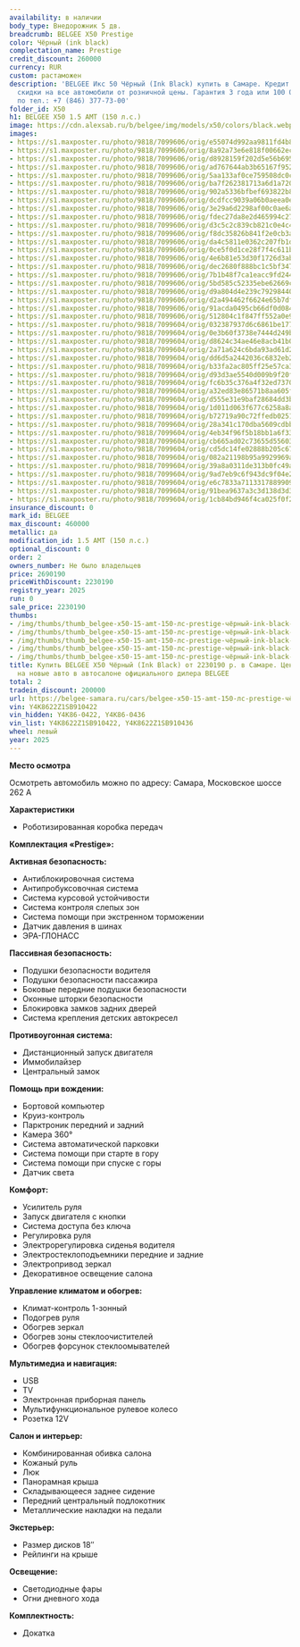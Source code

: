 ```yaml
---
availability: в наличии
body_type: Внедорожник 5 дв.
breadcrumb: BELGEE X50 Prestige
color: Чёрный (ink black)
complectation_name: Prestige
credit_discount: 260000
currency: RUR
custom: растаможен
description: 'BELGEE Икс 50 Чёрный (Ink Black) купить в Самаре. Кредит от 0,01%, авторассрочка,
  скидки на все автомобили от розничной цены. Гарантия 3 года или 100 000 км. Звонить
  по тел.: +7 (846) 377-73-00'
folder_id: X50
h1: BELGEE X50 1.5 AMT (150 л.с.)
image: https://cdn.alexsab.ru/b/belgee/img/models/x50/colors/black.webp
images:
- https://s1.maxposter.ru/photo/9818/7099606/orig/e55074d992aa9811fd4b88de494198f2.jpg?sid=14
- https://s1.maxposter.ru/photo/9818/7099606/orig/8a92a73e6e818f00662ec09a25a402a8.jpg?sid=14
- https://s1.maxposter.ru/photo/9818/7099606/orig/d8928159f202d5e56b695a74fdc94128.jpg?sid=14
- https://s1.maxposter.ru/photo/9818/7099606/orig/ad767644ab3b65167f9520c2d344349d.jpg?sid=14
- https://s1.maxposter.ru/photo/9818/7099606/orig/5aa133af0ce759508dc0cf51755962a4.jpg?sid=14
- https://s1.maxposter.ru/photo/9818/7099606/orig/ba7f262381713a6d1a7203e2a830ef97.jpg?sid=14
- https://s1.maxposter.ru/photo/9818/7099606/orig/902a5336bfbef693822b858e11cc9e21.jpg?sid=14
- https://s1.maxposter.ru/photo/9818/7099606/orig/dcdfcc9039a06b0aeea0e0058fae882a.jpg?sid=14
- https://s1.maxposter.ru/photo/9818/7099606/orig/3e29a6d2298af00c0ae6a934dd3cd192.jpg?sid=14
- https://s1.maxposter.ru/photo/9818/7099606/orig/fdec27da8e2d465994c2749eba1c5a07.jpg?sid=14
- https://s1.maxposter.ru/photo/9818/7099606/orig/d3c5c2c839cb821c0e4c4c53b7c7eb62.jpg?sid=14
- https://s1.maxposter.ru/photo/9818/7099606/orig/f8dc35826b841f2e0cb3a6788a958d5d.jpg?sid=14
- https://s1.maxposter.ru/photo/9818/7099606/orig/da4c5811e0362c207fb1dde7805dc5e2.jpg?sid=14
- https://s1.maxposter.ru/photo/9818/7099606/orig/0ce5f0d1ce28f7f4c611b1eb773f0f85.jpg?sid=14
- https://s1.maxposter.ru/photo/9818/7099606/orig/4e6b81e53d30f1726d3ab58fd8ed16b3.jpg?sid=14
- https://s1.maxposter.ru/photo/9818/7099606/orig/dec2680f888bc1c5bf34791ddfa73e63.jpg?sid=14
- https://s1.maxposter.ru/photo/9818/7099606/orig/7b1b48f7ca1eacc9fd24493a94983b00.jpg?sid=14
- https://s1.maxposter.ru/photo/9818/7099606/orig/5bd585c52335ebe62669c31dbe4ff78a.jpg?sid=14
- https://s1.maxposter.ru/photo/9818/7099606/orig/d9a804d4e239c792984402c005eb0c63.jpg?sid=14
- https://s1.maxposter.ru/photo/9818/7099606/orig/d2a494462f6624e65b7dfff62a473bc8.jpg?sid=14
- https://s1.maxposter.ru/photo/9818/7099606/orig/91acda0495cb66df0d084d9673ee5400.jpg?sid=14
- https://s1.maxposter.ru/photo/9818/7099606/orig/512804c1f847ff552a0e953cf57b0d88.jpg?sid=14
- https://s1.maxposter.ru/photo/9818/7099604/orig/032387937d6c6861be1772462fed79b8.jpg?sid=14
- https://s1.maxposter.ru/photo/9818/7099604/orig/0e3b60f3738e7444d249b71256673d12.jpg?sid=14
- https://s1.maxposter.ru/photo/9818/7099604/orig/d8624c34ae46e8acb41b0502e30a6ef5.jpg?sid=14
- https://s1.maxposter.ru/photo/9818/7099604/orig/2a71a624c6bda93ad61d2d4c8b879d47.jpg?sid=14
- https://s1.maxposter.ru/photo/9818/7099604/orig/dd6d5a2442036c6832eb2ea6985cc722.jpg?sid=14
- https://s1.maxposter.ru/photo/9818/7099604/orig/b33fa2ac805ff25e57ca37a6c8ed61ef.jpg?sid=14
- https://s1.maxposter.ru/photo/9818/7099604/orig/d93d3ae5540d009b9f20fa53d8a5dc5b.jpg?sid=14
- https://s1.maxposter.ru/photo/9818/7099604/orig/fc6b35c376a4f32ed7370aee08cc682f.jpg?sid=14
- https://s1.maxposter.ru/photo/9818/7099604/orig/a32ed83e86571b8aa605f106df0de3ef.jpg?sid=14
- https://s1.maxposter.ru/photo/9818/7099604/orig/d555e31e9baf28684dd3bcef8fd07cf5.jpg?sid=14
- https://s1.maxposter.ru/photo/9818/7099604/orig/1d011d063f677c6258a8a1b1cde40d4f.jpg?sid=14
- https://s1.maxposter.ru/photo/9818/7099604/orig/b72719a90c72ffedb025192a5198d64a.jpg?sid=14
- https://s1.maxposter.ru/photo/9818/7099604/orig/28a341c170dba5609cdbb35dcb94d834.jpg?sid=14
- https://s1.maxposter.ru/photo/9818/7099604/orig/4eb34f96f5b18bb1a6f334daf05f3bb9.jpg?sid=14
- https://s1.maxposter.ru/photo/9818/7099604/orig/cb665ad02c73655d5560330f12aeca47.jpg?sid=14
- https://s1.maxposter.ru/photo/9818/7099604/orig/cd5dc14fe02888b205c6720c3a9cbc43.jpg?sid=14
- https://s1.maxposter.ru/photo/9818/7099604/orig/082a21198b95a9929969abf21178665f.jpg?sid=14
- https://s1.maxposter.ru/photo/9818/7099604/orig/39a8a0311de313b0fc49a80bb0aac65b.jpg?sid=14
- https://s1.maxposter.ru/photo/9818/7099604/orig/9ad7eb9c6f943dc9f04e223aafcd90a2.jpg?sid=14
- https://s1.maxposter.ru/photo/9818/7099604/orig/e6c7833a71133178899095bae6cfe325.jpg?sid=14
- https://s1.maxposter.ru/photo/9818/7099604/orig/91bea9637a3c3d138d3d39a655f1271e.jpg?sid=14
- https://s1.maxposter.ru/photo/9818/7099604/orig/1cb84bd946f4ca025f0f22ff4108411e.jpg?sid=14
insurance_discount: 0
mark_id: BELGEE
max_discount: 460000
metallic: да
modification_id: 1.5 AMT (150 л.с.)
optional_discount: 0
order: 2
owners_number: Не было владельцев
price: 2690190
priceWithDiscount: 2230190
registry_year: 2025
run: 0
sale_price: 2230190
thumbs:
- /img/thumbs/thumb_belgee-x50-15-amt-150-лс-prestige-чёрный-ink-black-2025_198f2_0.webp
- /img/thumbs/thumb_belgee-x50-15-amt-150-лс-prestige-чёрный-ink-black-2025_402a8_1.webp
- /img/thumbs/thumb_belgee-x50-15-amt-150-лс-prestige-чёрный-ink-black-2025_94128_2.webp
- /img/thumbs/thumb_belgee-x50-15-amt-150-лс-prestige-чёрный-ink-black-2025_4349d_3.webp
- /img/thumbs/thumb_belgee-x50-15-amt-150-лс-prestige-чёрный-ink-black-2025_962a4_4.webp
title: Купить BELGEE X50 Чёрный (Ink Black) от 2230190 р. в Самаре. Цены и комплектации
  на новые авто в автосалоне официального дилера BELGEE
total: 2
tradein_discount: 200000
url: https://belgee-samara.ru/cars/belgee-x50-15-amt-150-лс-prestige-чёрный-ink-black-2025/
vin: Y4K8622Z1SB910422
vin_hidden: Y4K86-0422, Y4K86-0436
vin_list: Y4K8622Z1SB910422, Y4K8622Z1SB910436
wheel: левый
year: 2025
---
```

<p>
 <p>
  <strong>
   Место осмотра
  </strong>
 </p>
 <p>
  Осмотреть автомобиль можно по адресу: Самара, Московское шоссе 262 А
 </p>
 <p>
  <strong>
   Характеристики
  </strong>
 </p>
 <ul>
  <li>
   Роботизированная коробка передач
  </li>
 </ul>
 <p>
  <strong>
   Комплектация «Prestige»:
  </strong>
 </p>
 <p>
  <strong>
   Активная безопасность:
  </strong>
 </p>
 <ul>
  <li>
   Антиблокировочная система
  </li>
  <li>
   Антипробуксовочная система
  </li>
  <li>
   Система курсовой устойчивости
  </li>
  <li>
   Система контроля слепых зон
  </li>
  <li>
   Система помощи при экстренном торможении
  </li>
  <li>
   Датчик давления в шинах
  </li>
  <li>
   ЭРА-ГЛОНАСС
  </li>
 </ul>
 <p>
  <strong>
   Пассивная безопасность:
  </strong>
 </p>
 <ul>
  <li>
   Подушки безопасности водителя
  </li>
  <li>
   Подушки безопасности пассажира
  </li>
  <li>
   Боковые передние подушки безопасности
  </li>
  <li>
   Оконные шторки безопасности
  </li>
  <li>
   Блокировка замков задних дверей
  </li>
  <li>
   Система крепления детских автокресел
  </li>
 </ul>
 <p>
  <strong>
   Противоугонная система:
  </strong>
 </p>
 <ul>
  <li>
   Дистанционный запуск двигателя
  </li>
  <li>
   Иммобилайзер
  </li>
  <li>
   Центральный замок
  </li>
 </ul>
 <p>
  <strong>
   Помощь при вождении:
  </strong>
 </p>
 <ul>
  <li>
   Бортовой компьютер
  </li>
  <li>
   Круиз-контроль
  </li>
  <li>
   Парктроник передний и задний
  </li>
  <li>
   Камера 360°
  </li>
  <li>
   Система автоматической парковки
  </li>
  <li>
   Система помощи при старте в гору
  </li>
  <li>
   Система помощи при спуске с горы
  </li>
  <li>
   Датчик света
  </li>
 </ul>
 <p>
  <strong>
   Комфорт:
  </strong>
 </p>
 <ul>
  <li>
   Усилитель руля
  </li>
  <li>
   Запуск двигателя с кнопки
  </li>
  <li>
   Система доступа без ключа
  </li>
  <li>
   Регулировка руля
  </li>
  <li>
   Электрорегулировка сиденья водителя
  </li>
  <li>
   Электростеклоподъемники передние и задние
  </li>
  <li>
   Электропривод зеркал
  </li>
  <li>
   Декоративное освещение салона
  </li>
 </ul>
 <p>
  <strong>
   Управление климатом и обогрев:
  </strong>
 </p>
 <ul>
  <li>
   Климат-контроль 1-зонный
  </li>
  <li>
   Подогрев руля
  </li>
  <li>
   Обогрев зеркал
  </li>
  <li>
   Обогрев зоны стеклоочистителей
  </li>
  <li>
   Обогрев форсунок стеклоомывателей
  </li>
 </ul>
 <p>
  <strong>
   Мультимедиа и навигация:
  </strong>
 </p>
 <ul>
  <li>
   USB
  </li>
  <li>
   TV
  </li>
  <li>
   Электронная приборная панель
  </li>
  <li>
   Мультифункциональное рулевое колесо
  </li>
  <li>
   Розетка 12V
  </li>
 </ul>
 <p>
  <strong>
   Салон и интерьер:
  </strong>
 </p>
 <ul>
  <li>
   Комбинированная обивка салона
  </li>
  <li>
   Кожаный руль
  </li>
  <li>
   Люк
  </li>
  <li>
   Панорамная крыша
  </li>
  <li>
   Складывающееся заднее сидение
  </li>
  <li>
   Передний центральный подлокотник
  </li>
  <li>
   Металлические накладки на педали
  </li>
 </ul>
 <p>
  <strong>
   Экстерьер:
  </strong>
 </p>
 <ul>
  <li>
   Размер дисков 18″
  </li>
  <li>
   Рейлинги на крыше
  </li>
 </ul>
 <p>
  <strong>
   Освещение:
  </strong>
 </p>
 <ul>
  <li>
   Светодиодные фары
  </li>
  <li>
   Огни дневного хода
  </li>
 </ul>
 <p>
  <strong>
   Комплектность:
  </strong>
 </p>
 <ul>
  <li>
   Докатка
  </li>
 </ul>
</p>

